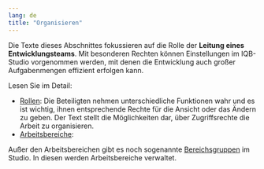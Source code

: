 ```yaml
---
lang: de
title: "Organisieren"
---
```


Die Texte dieses Abschnittes fokussieren auf die Rolle der **Leitung eines Entwicklungsteams**. Mit besonderen Rechten können Einstellungen im IQB-Studio vorgenommen werden, mit denen die Entwicklung auch großer Aufgabenmengen effizient erfolgen kann.

Lesen Sie im Detail:

* [Rollen](roles.qmd): Die Beteiligten nehmen unterschiedliche Funktionen wahr und es ist wichtig, ihnen entsprechende Rechte für die Ansicht oder das Ändern zu geben. Der Text stellt die Möglichkeiten dar, über Zugriffsrechte die Arbeit zu organisieren.
* [Arbeitsbereiche](workspaces/index.qmd): 

Außer den Arbeitsbereichen gibt es noch sogenannte [Bereichsgruppen](Bereichsgruppen/index.qmd) im Studio. In diesen werden Arbeitsbereiche verwaltet.